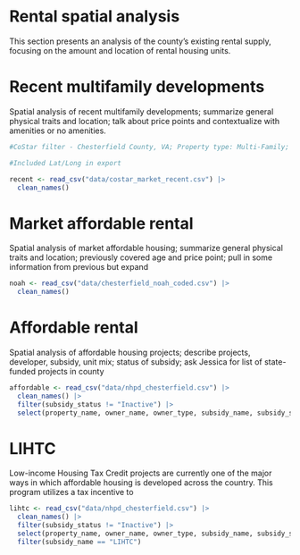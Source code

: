 # Rental spatial analysis

This section presents an analysis of the county’s existing rental supply, focusing on the amount and location of rental housing units. 

# Recent multifamily developments

Spatial analysis of recent multifamily developments; summarize general physical traits and location; talk about price points and contextualize with amenities or no amenities.


```r

#CoStar filter - Chesterfield County, VA; Property type: Multi-Family; Construction status: Existing; Rent Type: Market; Year Built Min: 2000

#Included Lat/Long in export

recent <- read_csv("data/costar_market_recent.csv") |> 
  clean_names()

```

# Market affordable rental

Spatial analysis of market affordable housing; summarize general physical traits and location; previously covered age and price point; pull in some information from previous but expand

```r

noah <- read_csv("data/chesterfield_noah_coded.csv") |> 
  clean_names()

```


# Affordable rental

Spatial analysis of affordable housing projects; describe projects, developer, subsidy, unit mix; status of subsidy; ask Jessica for list of state-funded projects in county


```r

affordable <- read_csv("data/nhpd_chesterfield.csv") |> 
  clean_names() |> 
  filter(subsidy_status != "Inactive") |> 
  select(property_name, owner_name, owner_type, subsidy_name, subsidy_subname, assisted_units, known_total_units, lat, long, street_address)

```

# LIHTC

Low-income Housing Tax Credit projects are currently one of the major ways in which affordable housing is developed across the country. This program utilizes a tax incentive to 

```r

lihtc <- read_csv("data/nhpd_chesterfield.csv") |> 
  clean_names() |> 
  filter(subsidy_status != "Inactive") |> 
  select(property_name, owner_name, owner_type, subsidy_name, subsidy_subname, assisted_units, known_total_units, lat, long, street_address) |> 
  filter(subsidy_name == "LIHTC")

```